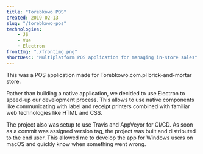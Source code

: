 ```yaml
---
title: "Torebkowo POS"
created: 2019-02-13
slug: "/torebkowo-pos"
technologies:
    - JS
    - Vue
    - Electron
frontImg: "./frontimg.png"
shortDesc: "Multiplatform POS application for managing in-store sales"
---
```


This was a POS application made for Torebkowo.com.pl brick-and-mortar store.

Rather than building a native application, we decided to use Electron to speed-up our development process.
This allows to use native components like communicating with label and receipt printers combined with familiar web technologies like HTML and CSS.

The project also was setup to use Travis and AppVeyor for CI/CD. As soon as a commit was assigned version tag, the project was built and distributed to the end user.
This allowed me to develop the app for Windows users on macOS and quickly know when something went wrong.
